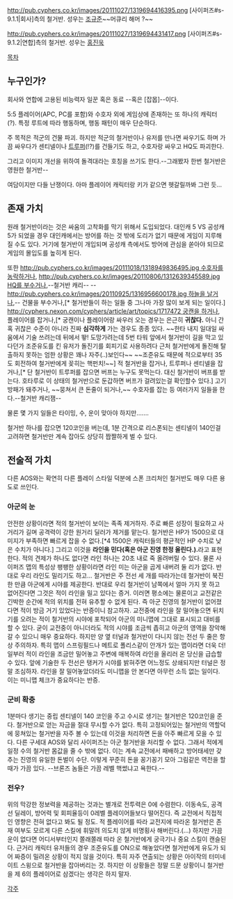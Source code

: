 http://pub.cyphers.co.kr/images/20111027/1319694416395.png
[사이퍼즈#s-9.1.1|회사]측의 철거반. 성우는 [[조규준]]~~머큐리 해머 ?~~

http://pub.cyphers.co.kr/images/20111027/1319694431417.png
[사이퍼즈#s-9.1.2|연합]측의 철거반. 성우는 [[홍진욱]]

[[목차]]

== 누구인가? ==
회사와 연합에 고용된 비능력자 일꾼 혹은 동료 --혹은 [잡몹]--이다.

5:5 플레이어(APC, PC를 포함)와 수호자 외에 게임상에 존재하는 또 하나의 캐릭터(?). 특정 루트에 따라 행동하며, 행동 패턴이 매우 단순하다.

주 목적은 적군의 건물 파괴. 하지만 적군의 철거반이나 유저를 만나면 싸우기도 하며 가끔 싸우다가 센티넬이나 [[트루퍼]](!?)를 건들기도 하고, 수호자랑 싸우고 HQ도 파괴한다.

그리고 이미지 개선을 위하여 돌격대라는 호칭을 쓰기도 한다.--그래봤자 한번 철거반은 영원한 철거반--

여담이지만 다들 난쟁이다.  아마 플레이어 캐릭터랑 키가 같으면 헷갈릴까봐 그런 듯...
== 존재 가치 ==
원래 철거반이라는 것은 싸움의 고착화를 막기 위해서 도입되었다. 대인캐 5 VS 공성캐 5가 되었을 경우 대인캐에서는 방어를 하는 것 밖에 도리가 없기 때문에 게임이 지루해 질 수도 있다. 거기에 철거반이 개입되며 공성캐 측에서도 방어에 관심을 쏟아야 되므로 게임의 몰입도를 높히게 된다.

또한 [[http://pub.cyphers.co.kr/images/20111018/1318949836495.jpg 수호자를 농락하거나]], [[http://pub.cyphers.co.kr/images/20110806/1312639345589.jpg HQ를 부수거나]],--철거반 캐리-- --[[http://pub.cyphers.co.kr/images/20110925/1316956600178.jpg 하늘을 날거나]],-- 건물을 부수거나,[* 철거반들이 하는 일들 중 그나마 가장 많이 보게 되는 일이다.] [[http://cyphers.nexon.com/cyphers/article/art/topics/1717472 궁캔을 하거나]], 플레이어를 잡거나,[* 궁캔이나 플레이어랑 싸우러 오는 경우는 은근히 '''귀찮다.''' 아니 간혹 귀찮은 수준이 아니라 진짜 '''심각하게''' 가는 경우도 종종 있다. ~~한타 내지 일대일 싸움에서 기술 쓰려는데 뒤에서 뙇! 도망가려는데 5번 타워 앞에서 철거반이 길을 막고 있다던가 조준유도를 킨 유저가 돌진기를 회피기로 사용하려다 근처 철거반에게 돌진해 탈출하지 못하는 엄한 상황은 꽤나 자주(..)보인다~~ ~~조준유도 때문에 적으로부터 35도 회전하여 철거반에게 꽂히는 핵펀치!~~] 적 철거반을 잡거나, 트루퍼나 센티넬을 잡거나,[* 단 철거반이 트루퍼를 잡으면 버프는 누구도 못먹는다. 대신 철거반이 버프를 받는다. 호타루로 이 상태의 철거반으로 둔갑하면 버프가 걸려있는걸 확인할수 있다.] 고기방패가 돼주거나, ~~뭉쳐서 큰 돈줄이 되거나,~~ 수호자를 잡는 등 여러가지 일들을 한다.--철거반 캐리잼--

물론 몇 가지 일들은 타이밍, 수, 운이 맞아야 하지만…….

철거반 하나를 잡으면 120코인을 버는데, 1분 간격으로 리스폰되는 센티넬이 140인걸 고려하면 철거반만 계속 잡아도 상당히 짭짤하게 벌 수 있다.

== 전술적 가치 ==

다른 AOS와는 확연히 다른 플레이 스타일 덕분에 스폰 크리처인 철거반도 매우 다른 용도로 쓰인다.
=== 아군의 눈 ===
안전한 상황이라면 적의 철거반이 보이는 족족 제거하자. 주로 빠른 성장이 필요하고 사거리가 길며 공격력이 강한 원거리 딜러가 제거를 맡는다. 철거반은 HP가 1500으로 대미지가 부족하면 빠르게 잡을 수 없다.[*4 1500은 캐릭터들의 평균적인 HP 수치로 낮은 수치가 아니다.] 그리고 이것을 '''라인을 민다(혹은 아군 진영 한정 올린다.).'''라고 표현 한다. 적의 견제가 하나도 없다면 라인 하나는 20초 내로 죽 올려버릴 수 있다. 물론 사이퍼즈 맵의 특성상 팽팽한 상황이라면 라인 미는 아군을 곱게 내버려 둘 리가 없다. 반대로 우리 라인도 밀리기도 하고... 철거반은 주 전선 세 개를 따라가는데 철거반이 북진한 만큼 아군에게 시야를 제공한다. 반대로 우리 철거반이 남쪽에서 얼마 가지 못 하고 없어진다면 그것은 적이 라인을 밀고 있다는 증거. 이러면 평소에는 물론이고 교전같은 긴박한 순간에 적의 위치를 전혀 유추할 수 없게 된다. 즉 아군 진영의 철거반이 없어졌다면 적이 방금 거기 있었다는 반증이니 참고하자. 교전중에 라인을 잘 밀어놓으면 뒤치기를 오려는 적이 철거반의 시야에 포착되어 아군의 미니맵에 그대로 표시되고 대비를 할 수 있다. 굳이 교전중이 아니더라도 적의 시야를 조금씩 좁히고 아군의 영역을 장악해갈 수 있으니 매우 중요하다. 하지만 양 옆 터널과 철거반이 다니지 않는 전선 두 줄은 항상 주의하자. 특히 맵이 스프링필드나 메트로 폴리스같이 안개가 있는 맵이라면 더욱 더! 일부러 적이 라인을 조금만 밀어놓고 주변에 매복하여 라인을 올리러 온 당신을 급습할 수 있다. 앞에 기술한 두 전선은 탱커가 시야를 밝혀주면 어느정도 상쇄되지만 터널은 정말 조심하자. 라인을 잘 밀어놓았더라도 미니맵을 안 본다면 아무런 소득 없는 일이다. 이는 미니맵 체크가 중요하다는 반증.

=== 군비 확충 ===
1분마다 생기는 중립 센티넬이 140 코인을 주고 수시로 생기는 철거반은 120코인을 준다. 철거반으로 얻는 자금을 절대 무시할 수가 없다. 특히 고정되어있는 철거반의 역할덕에 뭉쳐있는 철거반을 자주 볼 수 있는데 이것을 처리하면 돈을 아주 빠르게 모을 수 있다. 다른 구세대 AOS와 달리 사이퍼즈는 아군 철거반을 처리할 수 없다. 그래서 적에게 일정 수의 철거반 몸값을 줄 수 밖에 없다. 이는 계속 교전에서 패배하고 방어태세만 갖추는 진영의 유일한 돈벌이 수단. 이렇게 꾸준히 돈을 꽁기꽁기 모아 그림같은 역전을 할 때가 가끔 있다. --브론즈 놈들은 가끔 레벨 핵썼냐고 욕한다.--

=== 전우? ===
위의 막강한 정보력을 제공하는 것과는 별개로 전투력은 0에 수렴한다. 이동속도, 공격 선 딜레이, 방어력 및 회피율등이 0레벨 플레이어들보다 떨어진다. 즉 교전에서 직접적인 영향은 전혀 없다고 봐도 될 정도. 적 플레이어를 따라 교전지에 따라온 철거반은 존재 여부도 모르게 다른 스킬에 휘말려 의도치 않게 비명횡사 해버린다.(...) 하지만 가끔 운이 없다면 어디서부터인지 쫄래쫄래 따라 온 철거반에게 궁극기나 중요 스킬이 캔슬된다. 근거리 캐릭터 유저들의 경우 조준유도를 ON으로 해놓았다면 철거반에게 유도가 되어 짜증이 밀려온 상황이 적지 않을 것이다. 특히 자주 연출되는 상황은 아이작의 터미네이트 스윙으로 철거반을 잡아버리는 것. 하지만 이 상황들은 정말 드문 상황이니 철거반을 제 6의 플레이어로 삼겠다는 생각은 하지 말자.

[[각주]]
